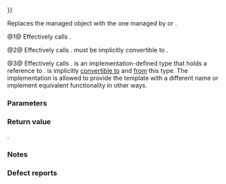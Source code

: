 {{cpp/memory/auto_ptr/title|operator{{=}}}}
{{cpp/memory/auto_ptr/navbar}}
{{dcl begin}}
{{dcl|deprecated=c++11|removed=c++17|num=1|1=
auto_ptr&amp; operator=( auto_ptr&amp; r ) throw();
}}
{{dcl|deprecated=c++11|removed=c++17|num=2|1=
template&lt; class Y &gt;
auto_ptr&amp; operator=( auto_ptr&lt;Y&gt;&amp; r ) throw();
}}
{{dcl|deprecated=c++11|removed=c++17|num=3|1=
auto_ptr&amp; operator=( auto_ptr_ref&lt;T&gt; m ) throw();
}}
{{dcl end}}
 
Replaces the managed object with the one managed by {{c|r}} or {{c|m}}. 

@1@ Effectively calls {{c|reset(r.release())}}. 

@2@ Effectively calls {{c|reset(r.release())}}. {{tt|Y*}} must be implicitly convertible to {{tt|T*}}.

@3@ Effectively calls {{c|reset(m.release())}}. {{tt|auto_ptr_ref}} is an implementation-defined type that holds a reference to {{tt|auto_ptr}}. {{lc|std::auto_ptr}} is implicitly [[cpp/memory/auto_ptr/operator auto_ptr|convertible to]] and [[cpp/memory/auto_ptr/auto_ptr|from]] this type. The implementation is allowed to provide the template with a different name or implement equivalent functionality in other ways.

===Parameters===
{{par begin}}
{{par|r|another {{tt|auto_ptr}} to transfer the ownership of the object from}}
{{par|m|an object of implementation-defined type that holds a reference to {{tt|auto_ptr}}}}
{{par end}}

===Return value===
{{c|*this}}.

===Notes===
{{cpp/memory/auto_ptr/auto_ptr_ref_note}}

===Defect reports===
{{dr list begin}}
{{dr list item|wg=lwg|dr=127|std=C++98|before={{tt|auto_ptr}} was not assignable from {{tt|auto_ptr_ref}}|after=added overload (3)}}
{{dr list end}}

{{langlinks|es|ja|ru|zh}}